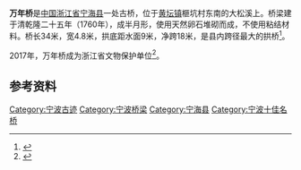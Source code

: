 {{coord|29.293028|N|121.249894|E|format=dms|display=title}}
{{文物保护单位
| 级别 = 省级
| 省区市 = 浙江省
| 名称 = 万年桥
| 图片 = 
| 所在 = [[宁海县_(浙江省)|宁海县]][[黄坛镇|黄坛镇]]
| 分类 = 古建筑
| 时代 = 清
| 编号 = 7-105
| 登录 = 2017年1月13日
}}
'''万年桥'''是[[中国|中国]][[浙江省|浙江省]][[宁海县_(浙江省)|宁海县]]一处古桥，位于[[黄坛镇|黄坛镇]]榧坑村东南的大松溪上。桥梁建于清乾隆二十五年（1760年），成半月形，使用天然卵石堆砌而成，不使用粘结材料。桥长34米，宽4.8米，拱底距水面9米，净跨18米，是县内跨径最大的拱桥<ref>{{cite web|url=http://www.nbwb.net/pd_wwbh/info.aspx?Id=1078&type=2|title=万年桥|publisher=宁波文化遗产保护网|date=2005-12-07|accessdate=2017-02-04|archive-date=2015-03-28|archive-url=https://web.archive.org/web/20150328235406/http://www.nbwb.net/pd_wwbh/info.aspx?Id=1078&type=2|dead-url=no}}</ref>。

2017年，万年桥成为浙江省文物保护单位<ref>{{cite web|publisher=浙江省人民政府|title=浙江省人民政府关于公布第七批省级文物保护单位的通知|url=http://www.zj.gov.cn/art/2017/1/24/art_12460_290351.html|date=2017-01-19|accessdate=2017-01-28|archive-url=https://web.archive.org/web/20180612143624/http://www.zj.gov.cn/art/2017/1/24/art_12460_290351.html|archive-date=2018-06-12|dead-url=yes}}</ref>。

== 参考资料 ==
{{reflist}}

{{宁波市境内的浙江省文物保护单位}}
{{Ningbo-stub}}

[[Category:宁波古迹|Category:宁波古迹]]
[[Category:宁波桥梁|Category:宁波桥梁]]
[[Category:宁海县|Category:宁海县]]
[[Category:宁波十佳名桥|Category:宁波十佳名桥]]